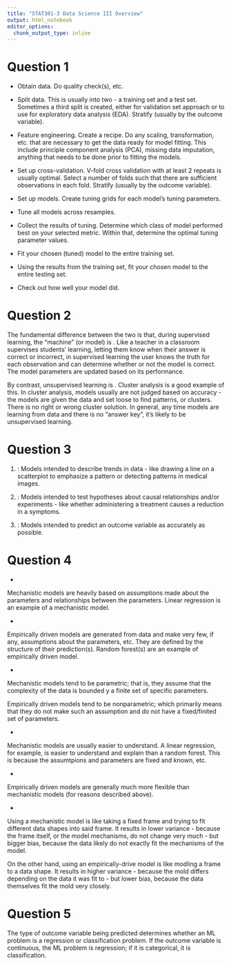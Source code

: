 ```yaml
---
title: "STAT301-3 Data Science III Overview"
output: html_notebook
editor_options: 
  chunk_output_type: inline
---
```


# Question 1
\textbf{Provide a brief outline/overview of the steps involved in a supervised machine learning process.}

- Obtain data. Do quality check(s), etc.

- Split data. This is usually into two - a training set and a test set. Sometimes a third split is created, either for validation set approach or to use for exploratory data analysis (EDA). Stratify (usually by the outcome variable).

- Feature engineering. Create a recipe. Do any scaling, transformation, etc. that are necessary to get the data ready for model fitting. This include principle component analysis (PCA), missing data imputation, anything that needs to be done prior to fitting the models. 

- Set up cross-validation. V-fold cross validation with at least 2 repeats is usually optimal. Select a number of folds such that there are sufficient observations in each fold. Stratify (usually by the outcome variable).

- Set up models. Create tuning grids for each model's tuning parameters. 

- Tune all models across resamples.

- Collect the results of tuning. Determine which class of model performed best on your selected metric. Within that, determine the optimal tuning parameter values. 

- Fit your chosen (tuned) model to the entire training set. 

- Using the results from the training set, fit your chosen model to the entire testing set. 

- Check out how well your model did. 


# Question 2

\textbf{Explain the difference between supervised and unsupervised learning.}

The fundamental difference between the two is that, during supervised learning, the "machine" (or model) is \textit{supervised}. Like a teacher in a classroom supervises students' learning, letting them know when their answer is correct or incorrect, in supervised learning the user knows the truth for each observation and can determine whether or not the model is correct. The model parameters are updated based on its performance. 

By contrast, unsupervised learning is \textit{unsupervised}. Cluster analysis is a good example of this. In cluster analysis, models usually are not judged based on accuracy - the models are given the data and set loose to find patterns, or clusters. There is no right or wrong cluster solution. In general, any time models are learning from data and there is no "answer key", it's likely to be unsupervised learning. 

# Question 3

\textbf{In general, we can classify a model by its purpose into 1 of the 3 categories below. Provide a breif description of the goals of these models classes.}

1. \textit{Descriptive Models}: Models intended to describe trends in data - like drawing a line on a scatterplot to emphasize a pattern or detecting patterns in medical images. 

2. \textit{Inferential Models}: Models intended to test hypotheses about causal relationships and/or experiments - like whether administering a treatment causes a reduction in a symptoms. 

3. \textit{Predictive Models}: Models intended to predict an outcome variable as accurately as possible. 


# Question 4

\textbf{We can describe predictive models by how they were developed as being either mechanistic or empirically driven.}

- \textbf{What does it mean to be a mechanistic model?}

Mechanistic models are heavily based on assumptions made about the parameters and relationships between the parameters. Linear regression is an example of a mechanistic model. 

- \textbf{What does it mean to be an empirically driven model?}

Empirically driven models are generated from data and make very few, if any, assumptions about the parameters, etc. They are defined by the structure of their prediction(s). Random forest(s) are an example of empirically driven model.

- \textbf{How does the mechanistic and empirically driven model terminology relate to the parametric and nonparametric model terminology?}

Mechanistic models tend to be parametric; that is, they assume that the complexity of the data is bounded y a finite set of specific parameters. 

Empirically driven models tend to be nonparametric; which primarily means that they do not make such an assumption and do not have a fixed/finited set of parameters. 

- \textbf{In general, is a mechanistic or empirically driven model eaiser to understand? Explain.}

Mechanistic models are usually easier to understand. A linear regression, for example, is easier to understand and explain than a random forest. This is because the assumtpions and parameters are fixed and known, etc. 

- \textbf{How does the mechanistic and empirically driven model terminology related to the idea of model flexibility? That is, which would be more or less flexible than the other?}

Empirically driven models are generally much more flexible than mechanistic models (for reasons described above).

- \textbf{Describe the bias-variance trade-off when considering the use of a mechanistic or empirically driven model.}

Using a mechanistic model is like taking a fixed frame and trying to fit different data shapes into said frame. It results in lower variance - because the frame itself, or the model mechanisms, do not change very much - but bigger bias, because the data likely do not exactly fit the mechanisms of the model. 

On the other hand, using an empirically-drive model is like modling a frame to a data shape. It results in higher variance - because the mold differs depending on the data it was fit to - but lower bias, because the data themselves fit the mold very closely. 


# Question 5

\textbf{Explain the difference between a regression and  classification machine learning (ML) problems.}

The type of outcome variable being predicted determines whether an ML problem is a regression or classification problem. If the outcome variable is continuous, the ML problem is regression; if it is categorical, it is classification. 

